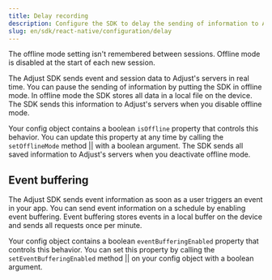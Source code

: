 ```yaml
---
title: Delay recording
description: Configure the SDK to delay the sending of information to Adjust's servers.
slug: en/sdk/react-native/configuration/delay
---
```



<Callout type="important">

The offline mode setting isn't remembered between sessions. Offline mode is disabled at the start of each new session.

</Callout>

The Adjust SDK sends event and session data to Adjust's servers in real time. You can pause the sending of information by putting the SDK in offline mode. In offline mode the SDK stores all data in a local file on the device. The SDK sends this information to Adjust's servers when you disable offline mode.

Your config object contains a boolean `isOffline` property that controls this behavior. You can update this property at any time by calling the <Tooltip>`setOfflineMode` method || <SetOfflineModeSig /></Tooltip> with a boolean argument. The SDK sends all saved information to Adjust's servers when you deactivate offline mode.

<SetOfflineMode />

## Event buffering

The Adjust SDK sends event information as soon as a user triggers an event in your app. You can send event information on a schedule by enabling event buffering. Event buffering stores events in a local buffer on the device and sends all requests once per minute.

Your config object contains a boolean `eventBufferingEnabled` property that controls this behavior. You can set this property by calling the <Tooltip>`setEventBufferingEnabled` method || <SetEventBufferingEnabledSig /></Tooltip> on your config object with a boolean argument.

<SetEventBufferingEnabled />
